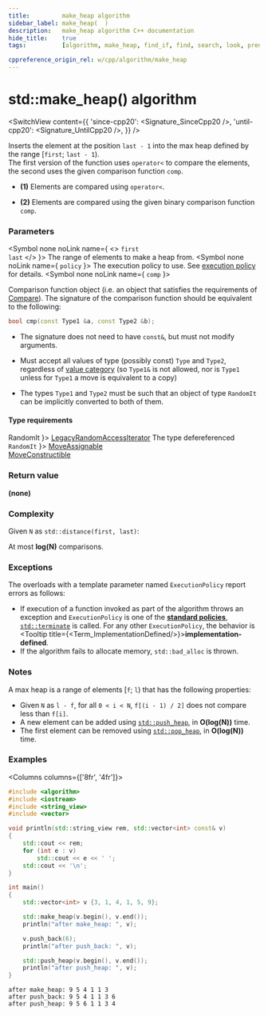 ```yaml
---
title:         make_heap algorithm
sidebar_label: make_heap(  )
description:   make_heap algorithm C++ documentation
hide_title:    true
tags:          [algorithm, make_heap, find_if, find, search, look, predicate, condition]

cppreference_origin_rel: w/cpp/algorithm/make_heap
---
```



<!-- Terms -->


<!----------------- Codes ---------------------->


# std::make_heap() algorithm

<SwitchView content={{
  'since-cpp20': <Signature_SinceCpp20 />,
  'until-cpp20': <Signature_UntilCpp20 />,
}} />

Inserts the element at the position `last - 1` into the max heap defined by the range [`first`; `last - 1`).  
The first version of the function uses `operator<` to compare the elements, the second uses the given comparison function `comp`.

- **(1)** Elements are compared using `operator<`.

- **(2)** Elements are compared using the given binary comparison function `comp`.

### Parameters

<SymbolTable>

  <Symbol none noLink name={ <> <code>first</code> <br/> <code>last</code> </> }>
    The range of elements to make a heap from.
  </Symbol>
  <Symbol none noLink name={ <code>policy</code> }>
    The execution policy to use. See <a href="#">execution policy</a> for details.
  </Symbol>
  <Symbol none noLink name={ <code>comp</code> }>

Comparison function object (i.e. an object that satisfies the requirements of [Compare](/docs/named_req/Compare)).
The signature of the comparison function should be equivalent to the following:
```cpp
bool cmp(const Type1 &a, const Type2 &b);
```
- The signature does not need to have `const&`, but must not modify arguments.
- Must accept all values of type (possibly const) `Type` and `Type2`, regardless of [value category](#) (so `Type1&` is not allowed, <Since v='cpp11'>nor is <code>Type1</code> unless for <code>Type1</code> a move is equivalent to a copy</Since>)
- The types `Type1` and `Type2` must be such that an object of type `RandomIt` can be implicitly converted to both of them.


  </Symbol>

</SymbolTable>

#### Type requirements

<SymbolTable>
  <Symbol none noLink name={ <code>RandomIt</code> }>
    <a href="/docs/named_req/LegacyRandomAccessIterator">LegacyRandomAccessIterator</a>
  </Symbol>
  <Symbol none noLink name={ <> The type defereferenced <code>RandomIt</code> </> }>
    <a href="/docs/named_req/MoveAssignable">MoveAssignable</a> <br/>
    <a href="/docs/named_req/MoveConstructible">MoveConstructible</a>
  </Symbol>
</SymbolTable>

### Return value

**(none)**

### Complexity

Given `N` as `std::distance(first, last)`:

At most **log(N)** comparisons.

### Exceptions

The overloads with a template parameter named `ExecutionPolicy` report errors as follows:
- If execution of a function invoked as part of the algorithm throws an exception and `ExecutionPolicy` is one of the [**standard policies**](#), [`std::terminate`](#) is called.
	For any other `ExecutionPolicy`, the behavior is <Tooltip title={<Term_ImplementationDefined/>}>**implementation-defined**</Tooltip>.
- If the algorithm fails to allocate memory, `std::bad_alloc` is thrown.

### Notes

A max heap is a range of elements [`f`; `l`) that has the following properties:

 - Given `N` as `l - f`, for all `0 < i < N`, `f[(i - 1) / 2]` does not compare less than `f[i]`.
 - A new element can be added using [`std::push_heap`](#), in **O(log(N))** time.
 - The first element can be removed using [`std::pop_heap`](#), in **O(log(N))** time.

### Examples

<Columns columns={['8fr', '4fr']}>
<div>

```cpp title='Main.cpp' showLineNumbers
#include <algorithm>
#include <iostream>
#include <string_view>
#include <vector>

void println(std::string_view rem, std::vector<int> const& v)
{
    std::cout << rem;
    for (int e : v)
        std::cout << e << ' ';
    std::cout << '\n';
}

int main()
{
    std::vector<int> v {3, 1, 4, 1, 5, 9};

    std::make_heap(v.begin(), v.end());
    println("after make_heap: ", v);

    v.push_back(6);
    println("after push_back: ", v);

    std::push_heap(v.begin(), v.end());
    println("after push_heap: ", v);
}
```

</div>
<div>

```plaintext title="Output"
after make_heap: 9 5 4 1 1 3
after push_back: 9 5 4 1 1 3 6
after push_heap: 9 5 6 1 1 3 4
```

</div>
</Columns>
